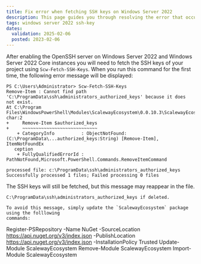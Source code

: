 ```yaml
---
title: Fix error when fetching SSH keys on Windows Server 2022
description: This page guides you through resolving the error that occurs when fetching SSH keys on Windows Server 2022.
tags: windows server 2022 ssh-key
dates:
  validation: 2025-02-06
  posted: 2023-02-06
---
```


After enabling the OpenSSH server on Windows Server 2022 and Windows Server 2022 Core instances you will
need to fetch the SSH keys of your project using `Scw-Fetch-SSH-Keys`. When you run this command for the first time, the following error message will be displayed:

```
PS C:\Users\Administrator> Scw-Fetch-SSH-Keys
Remove-Item : Cannot find path 'C:\ProgramData\ssh\administrators_authorized_keys' because it does not exist.
At C:\Program Files\WindowsPowerShell\Modules\ScalewayEcosystem\0.0.10.3\ScalewayEcosystem.psm1:54 char:2
+     Remove-Item $authorized_keys
+     ~~~~~~~~~~~~~~~~~~~~~~~~~~~~
    + CategoryInfo          : ObjectNotFound: (C:\ProgramData\...authorized_keys:String) [Remove-Item], ItemNotFoundEx
   ception
    + FullyQualifiedErrorId : PathNotFound,Microsoft.PowerShell.Commands.RemoveItemCommand

processed file: c:\ProgramData\ssh\administrators_authorized_keys
Successfully processed 1 files; Failed processing 0 files
```
The SSH keys will still be fetched, but this message may reappear in the file.
```.
C:\ProgramData\ssh\administrators_authorized_keys if deleted.

To avoid this message, simply update the `ScalewayEcosystem` package using the folllowing
commands:
```
Register-PSRepository -Name NuGet -SourceLocation https://api.nuget.org/v3/index.json -PublishLocation https://api.nuget.org/v3/index.json -InstallationPolicy Trusted
Update-Module ScalewayEcosystem
Remove-Module ScalewayEcosystem
Import-Module ScalewayEcosystem
```

